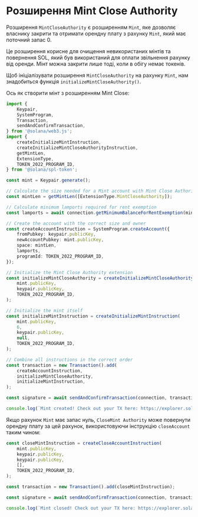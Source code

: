 
# Розширення Mint Close Authority

Розширення `MintCloseAuthority` є розширенням `Mint`, яке дозволяє власнику закрити та отримати орендну плату з рахунку `Mint`, який має поточний запас 0.

Це розширення корисне для очищення невикористаних мінтів та повернення SOL, який був використаний для оплати звільнення рахунку від оренди. Мінт можна закрити лише тоді, коли в обігу немає токенів.

<ArticleSection name="Ініціалізація рахунку Mint" id="initializing-the-mint-account" level="h2" />

Щоб ініціалізувати розширення `MintCloseAuthority` на рахунку `Mint`, нам знадобиться функція `initializeMintCloseAuthority()`.

Ось як створити мінт з розширенням Mint Close:

```ts
import {
    Keypair,
    SystemProgram,
    Transaction,
    sendAndConfirmTransaction,
} from '@solana/web3.js';
import {
    createInitializeMintInstruction,
    createInitializeMintCloseAuthorityInstruction,
    getMintLen,
    ExtensionType,
    TOKEN_2022_PROGRAM_ID,
} from '@solana/spl-token';

const mint = Keypair.generate();

// Calculate the size needed for a Mint account with Mint Close Authority extension
const mintLen = getMintLen([ExtensionType.MintCloseAuthority]);

// Calculate minimum lamports required for rent exemption
const lamports = await connection.getMinimumBalanceForRentExemption(mintLen);

// Create the account with the correct size and owner
const createAccountInstruction = SystemProgram.createAccount({
    fromPubkey: keypair.publicKey,
    newAccountPubkey: mint.publicKey,
    space: mintLen,
    lamports,
    programId: TOKEN_2022_PROGRAM_ID,
});

// Initialize the Mint Close Authority extension
const initializeMintCloseAuthority = createInitializeMintCloseAuthorityInstruction(
    mint.publicKey,
    keypair.publicKey,
    TOKEN_2022_PROGRAM_ID,
);

// Initialize the mint itself
const initializeMintInstruction = createInitializeMintInstruction(
    mint.publicKey,
    6,
    keypair.publicKey,
    null,
    TOKEN_2022_PROGRAM_ID,
);

// Combine all instructions in the correct order
const transaction = new Transaction().add(
    createAccountInstruction,
    initializeMintCloseAuthority,
    initializeMintInstruction,
);

const signature = await sendAndConfirmTransaction(connection, transaction, [keypair, mint]);

console.log(`Mint created! Check out your TX here: https://explorer.solana.com/tx/${signature}?cluster=devnet`);
```

<ArticleSection name="Закриття рахунку Mint" id="closing-the-mint-account" level="h2" />

Якщо рахунок `Mint` має запас нуль, `CloseMint Authority` може повернути орендну плату за цей рахунок, використовуючи інструкцію `closeAccount` таким чином:

```ts
const closeMintInstruction = createCloseAccountInstruction(
    mint.publicKey,
    keypair.publicKey,
    keypair.publicKey,
    [],
    TOKEN_2022_PROGRAM_ID,
);

const transaction = new Transaction().add(closeMintInstruction);

const signature = await sendAndConfirmTransaction(connection, transaction, [keypair], {skipPreflight: false});

console.log(`Mint closed! Check out your TX here: https://explorer.solana.com/tx/${signature}?cluster=devnet`);
```